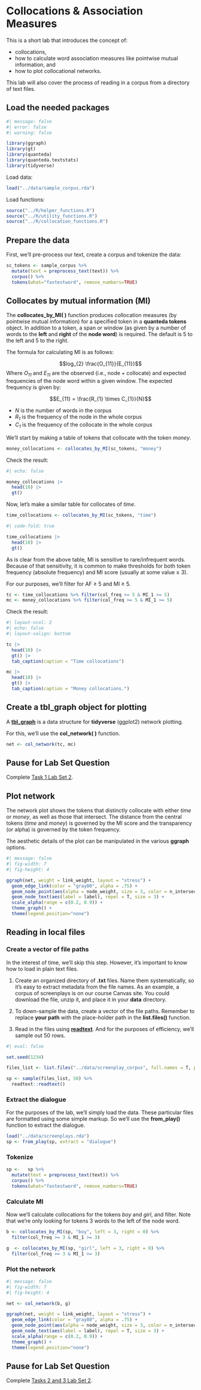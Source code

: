 

# Collocations & Association Measures

This is a short lab that introduces the concept of:

* collocations,
* how to calculate word association measures like pointwise mutual information, and
* how to plot collocational networks.

This lab will also cover the process of reading in a corpus from a directory of text files.

## Load the needed packages 

```r
#| message: false
#| error: false
#| warning: false

library(ggraph)
library(gt)
library(quanteda)
library(quanteda.textstats)
library(tidyverse)
```

Load data:

```r

load("../data/sample_corpus.rda")
```

Load functions:

```r

source("../R/helper_functions.R")
source("../R/utility_functions.R")
source("../R/collocation_functions.R")
```

## Prepare the data

First, we'll pre-process our text, create a corpus and tokenize the data:

```r

sc_tokens <- sample_corpus %>%
  mutate(text = preprocess_text(text)) %>%
  corpus() %>%
  tokens(what="fastestword", remove_numbers=TRUE)
```

## Collocates by mutual information (MI)

The **collocates_by_MI( )** function produces collocation measures (by pointwise mutual information) for a specified token in a **quanteda tokens** object. In addition to a token, a span or window (as given by a number of words to the **left** and **right** of the **node word**) is required. The default is 5 to the left and 5 to the right.

The formula for calculating MI is as follows:

$$log_{2} \frac{O_{11}}{E_{11}}$$
Where *O~11~* and *E~11~* are the observed (i.e., node + collocate) and expected frequencies of the node word within a given window. The expected frequency is given by:

$$E_{11} = \frac{R_{1} \times C_{1}}{N}$$

* *N* is the number of words in the corpus
* *R~1~* is the frequency of the node in the whole corpus
* *C~1~*  is the frequency of the collocate in the whole corpus

We'll start by making a table of tokens that collocate with the token *money*.

```r

money_collocations <- collocates_by_MI(sc_tokens, "money")
```

Check the result:

```r
#| echo: false

money_collocations |>
  head(10) |>
  gt()
```

Now, let's make a similar table for collocates of *time*.

```r
time_collocations <- collocates_by_MI(sc_tokens, "time")
```


```r
#| code-fold: true

time_collocations |>
  head(10) |>
  gt()
```

As is clear from the above table, MI is sensitive to rare/infrequent words. Because of that sensitivity, it is common to make thresholds for both token frequency (absolute frequency) and MI score (usually at some value $\ge$ 3).

For our purposes, we'll filter for AF $\ge$ 5 and MI $\ge$ 5.

```r

tc <- time_collocations %>% filter(col_freq >= 5 & MI_1 >= 5)
mc <- money_collocations %>% filter(col_freq >= 5 & MI_1 >= 5)
```

Check the result:

```r
#| layout-ncol: 2
#| echo: false
#| layout-valign: bottom

tc |>
  head(10) |>
  gt() |>
  tab_caption(caption = "Time collocations")

mc |>
  head(10) |>
  gt() |>
  tab_caption(caption = "Money collocations.")
```


## Create a tbl_graph object for plotting

A [**tbl_graph**](https://www.data-imaginist.com/2017/introducing-tidygraph/) is a data structure for **tidyverse** (ggplot2) network plotting.

For this, we'll use the **col_network( )** function.

```r

net <- col_network(tc, mc)
```

::: callout-important
## Pause for Lab Set Question

Complete [Task 1 Lab Set 2](../lab_sets/LabSet_02.html#collocations-and-association-measures).
:::

## Plot network

The network plot shows the tokens that distinctly collocate with either *time* or *money*, as well as those that intersect. The distance from the central tokens (*time* and *money*) is governed by the MI score and the transparency (or alpha) is governed by the token frequency.

The aesthetic details of the plot can be manipulated in the various **ggraph** options.

```r
#| message: false
#| fig-width: 7
#| fig-height: 4

ggraph(net, weight = link_weight, layout = "stress") + 
  geom_edge_link(color = "gray80", alpha = .75) + 
  geom_node_point(aes(alpha = node_weight, size = 3, color = n_intersects)) +
  geom_node_text(aes(label = label), repel = T, size = 3) +
  scale_alpha(range = c(0.2, 0.9)) +
  theme_graph() +
  theme(legend.position="none")
```

## Reading in local files

### Create a vector of file paths

In the interest of time, we'll skip this step. However, it's important to know how to load in plain text files.

1. Create an organized directory of **.txt** files. Name them systematically, so it's easy to extract metadata from the file names. As an example, a corpus of screenplays is on our course Canvas site. You could download the file, unzip it, and place it in your **data** directory.

2. To down-sample the data, create a vector of the file paths. Remember to replace **your path** with the place-holder path in the **list.files()** function.

3. Read in the files using [**readtext**](https://readtext.quanteda.io/articles/readtext_vignette.html). And for the purposes of efficiency, we'll sample out 50 rows.

```r
#| eval: false

set.seed(1234)

files_list <- list.files("../data/screenplay_corpus", full.names = T, pattern = "*.txt")

sp <- sample(files_list, 50) %>%
  readtext::readtext()
```

### Extract the dialogue

For the purposes of the lab, we'll simply load the data. These particular files are formatted using some simple markup. So we'll use the **from_play()** function to extract the dialogue.

```r
load("../data/screenplays.rda")
sp <- from_play(sp, extract = "dialogue")
```

### Tokenize

```r
sp <-   sp %>%
  mutate(text = preprocess_text(text)) %>%
  corpus() %>%
  tokens(what="fastestword", remove_numbers=TRUE)
```

### Calculate MI

Now we'll calculate collocations for the tokens *boy* and *girl*, and filter. Note that we're only looking for tokens 3 words to the left of the node word.

```r
b <- collocates_by_MI(sp, "boy", left = 3, right = 0) %>% 
  filter(col_freq >= 3 & MI_1 >= 3)

g  <- collocates_by_MI(sp, "girl", left = 3, right = 0) %>% 
  filter(col_freq >= 3 & MI_1 >= 3)
```

### Plot the network

```r
#| message: false
#| fig-width: 7
#| fig-height: 4

net <- col_network(b, g)

ggraph(net, weight = link_weight, layout = "stress") + 
  geom_edge_link(color = "gray80", alpha = .75) + 
  geom_node_point(aes(alpha = node_weight, size = 3, color = n_intersects)) +
  geom_node_text(aes(label = label), repel = T, size = 3) +
  scale_alpha(range = c(0.2, 0.9)) +
  theme_graph() +
  theme(legend.position="none")
```

::: callout-important
## Pause for Lab Set Question

Complete [Tasks 2 and 3 Lab Set 2](../lab_sets/LabSet_02.html#collocations-and-association-measures).
:::

